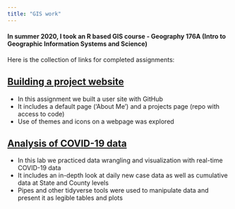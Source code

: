 ```yaml
---
title: "GIS work"
---
```


<space>

#### In summer 2020, I took an R based GIS course - Geography 176A (Intro to Geographic Information Systems and Science) 

Here is the collection of links for completed assignments: 

## [Building a project website](https://github.com/catherinerauch/catherinerauch.github.io)

- In this assignment we built a user site with GitHub
- It includes a default page ('About Me') and a projects page (repo with access to code) 
- Use of themes and icons on a webpage was explored

## [Analysis of COVID-19 data](https://catherinerauch.github.io/geog-176A-labs/lab-02.html)

- In this lab we practiced data wrangling and visualization with real-time COVID-19 data
- It includes an in-depth look at daily new case data as well as cumulative data at State and County levels
- Pipes and other tidyverse tools were used to manipulate data and present it as legible tables and plots